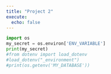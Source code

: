 ---
title: "Project 2"
execute:
  echo: false
---

```{python, .hidden}
import os
my_secret = os.environ['ENV_VARIABLE']
print(my_secret)
#from dotenv import load_dotenv
#load_dotenv("_environment")
#print(os.getenv('MY_DATABASE'))
```